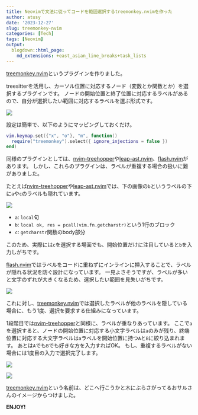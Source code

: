 ```yaml
---
title: Neovimで文法に従ってコードを範囲選択するtreemonkey.nvimを作った
author: atusy
date: '2023-12-27'
slug: treemonkey-nvim
categories: [Tech]
tags: [Neovim]
output:
  blogdown::html_page:
    md_extensions: +east_asian_line_breaks+task_lists
---
```


[treemonkey.nvim]: https://github.com/atusy/treemonkey.nvim/
[nvim-treehopper]: https://github.com/mfussenegger/nvim-treehopper
[leap-ast.nvim]: https://github.com/ggandor/leap-ast.nvim
[flash.nvim]: https://github.com/folke/flash.nvim

[treemonkey.nvim]というプラグインを作りました。

treesitterを活用し、カーソル位置に対応するノード（変数とか関数とか）を選択するプラグインです。
ノードの開始位置と終了位置に対応するラベルがあるので、自分が選択したい範囲に対応するラベルを選ぶ形式です。

![](img/treemonkey.gif)

設定は簡単で、以下のようにマッピングしておくだけ。

``` lua
vim.keymap.set({"x", "o"}, "m", function()
  require("treemonkey").select({ ignore_injections = false })
end)
```

同様のプラグインとしては、[nvim-treehopper]や[leap-ast.nvim]、[flash.nvim]があります。
しかし、これらのプラグインは、ラベルが重複する場合の扱いに難がありました。

たとえば[nvim-treehopper]や[leap-ast.nvim]では、下の画像の`b`というラベルの下に`a`や`c`のラベルも隠れています。

![](img/tsht.jpg)

- `a`: `local`句
- `b`: `local ok, res = pcall(vim.fn.getcharstr)`という1行のブロック
- `c`: `getcharstr`関数のbody部分

このため、実際には`c`を選択する場面でも、開始位置だけに注目していると`b`を入力しがちです。

[flash.nvim]ではラベルをコードに重ねずにインラインに挿入することで、ラベルが隠れる状況を防ぐ設計になっています。
一見よさそうですが、ラベルが多いと文字のずれが大きくなるため、選択したい範囲を見失いがちです。

![](img/flash.jpg)

これに対し、[treemonkey.nvim]では選択したラベルが他のラベルを隠している場合に、もう1度、選択を要求する仕組みになっています。

1段階目では[nvim-treehopper]と同様に、ラベルが重なりあっています。
ここで`a`を選択すると、ノードの開始位置に対応する小文字ラベルは`a`のみが残り、終端位置に対応する大文字ラベルは`a`ラベルを開始位置に持つ`A`と`B`に絞り込まれます。
あとは`A`でも`B`でも好きな方を入力すればOK。
もし、重複するラベルがない場合には1度目の入力で選択完了します。

![](img/treemonkey-1st.jpg)

![](img/treemonkey-2nd.jpg)

[treemonkey.nvim]という名前は、どこへ行こうかと木にぶらさがってるおサルさんのイメージからつけました。

**ENJOY!**
